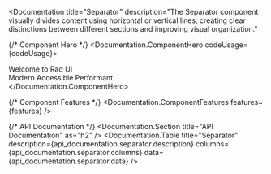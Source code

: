

<Documentation 
  title="Separator" 
  description="The Separator component visually divides content using horizontal or vertical lines, creating clear distinctions between different sections and improving visual organization."
>
  {/* Component Hero */}
  <Documentation.ComponentHero codeUsage={codeUsage}>
    <div className='text-gray-1000 font-normal p-5 space-y-1'>
      <div>
        <Text>Welcome to Rad UI</Text>
      </div>
      <Separator />
      <div className='flex items-center'>
        <Text>Modern</Text>
        <Separator orientation="vertical" />
        <Text>Accessible</Text>
        <Separator orientation="vertical" />
        <Text>Performant</Text>
      </div>
    </div>
  </Documentation.ComponentHero>

  {/* Component Features */}
  <Documentation.ComponentFeatures 
    features={features} 
  />

  {/* API Documentation */}
  <Documentation.Section title="API Documentation" as="h2" />
  <Documentation.Table 
    title="Separator" 
    description={api_documentation.separator.description}
    columns={api_documentation.separator.columns} 
    data={api_documentation.separator.data} 
  />
</Documentation>